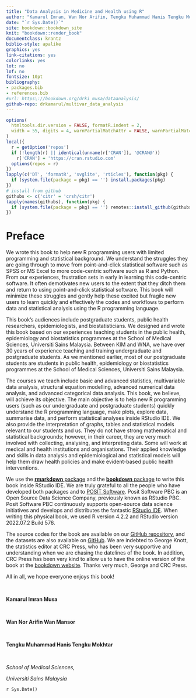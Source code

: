 ```yaml
---
title: "Data Analysis in Medicine and Health using R"
author: "Kamarul Imran, Wan Nor Arifin, Tengku Muhammad Hanis Tengku Mokhtar"
date: "`r Sys.Date()`"
site: bookdown::bookdown_site
knit: "bookdown::render_book"
documentclass: krantz
biblio-style: apalike
graphics: yes
link-citations: yes
colorlinks: yes
lot: no
lof: no
fontsize: 10pt
bibliography:
- packages.bib
- references.bib
#url: https\://bookdown.org/drki_musa/dataanalysis/
github-repo: drkamarul/multivar_data_analysis
---
```



<!-- ```{r setup, include=FALSE} -->
<!-- knitr::opts_chunk$set(echo = TRUE, strip.white = TRUE, message = FALSE, error = FALSE) -->
<!-- knitr::opts_chunk$set(out.width = "70%", out.extra = "keepaspectratio", fig.asp = 1, fig.align = "center") -->
<!-- #knitr::opts_chunk$set(out.width = "70%", fig.align = "center") -->
<!-- ``` -->


```r
options(
  htmltools.dir.version = FALSE, formatR.indent = 2,
  width = 55, digits = 4, warnPartialMatchAttr = FALSE, warnPartialMatchDollar = FALSE
)
local({
  r = getOption('repos')
  if (!length(r) || identical(unname(r['CRAN']), '@CRAN@'))
    r['CRAN'] = 'https://cran.rstudio.com' 
  options(repos = r)
})
lapply(c('DT', 'formatR', 'svglite', 'rticles'), function(pkg) {
  if (system.file(package = pkg) == '') install.packages(pkg)
})
# install from github
githubs <- c('citr' = 'crsh/citr')
lapply(names(githubs), function(pkg) {
  if (system.file(package = pkg) == '') remotes::install_github(githubs[pkg], upgrade = FALSE)
})
```

# Preface {-}

We wrote this book to help new R programming users with limited programming and statistical background. We understand the struggles they are going through to move from point-and-click statistical software such as SPSS or MS Excel to more code-centric software such as R and Python. From our experiences, frustration sets in early in learning this code-centric software. It often demotivates new users to the extent that they ditch them and return to using point-and-click statistical software. This book will minimize these struggles and gently help these excited but fragile new users to learn quickly and effectively the codes and workflows to perform data and statistical analysis using the R programming language.  

This book's audiences include postgraduate students, public health researchers, epidemiologists, and biostatisticians. We designed and wrote this book based on our experiences teaching students in the public health, epidemiology and biostatistics programmes at the School of Medical Sciences, Universiti Sains Malaysia. Between KIM and WNA, we have over 30 years of experience teaching and training undergraduate and postgraduate students. As we mentioned earlier, most of our postgraduate students are students in public health, epidemiology or biostatistics programmes at the School of Medical Sciences, Universiti Sains Malaysia. 

The courses we teach include basic and advanced statistics, multivariable data analysis, structural equation modelling, advanced numerical data analysis, and advanced categorical data analysis. This book, we believe, will achieve its objective. The main objective is to help new R programming users (such as our undergraduate and postgraduate students) quickly understand the R programming language, make plots, explore data, summarise data, and perform statistical analyses inside RStudio IDE. We also provide the interpretation of graphs, tables and statistical models relevant to our students and us. They do not have strong mathematical and statistical backgrounds; however, in their career, they are very much involved with collecting, analysing, and interpreting data. Some will work at medical and health institutions and organisations. Their applied knowledge and skills in data analysis and epidemiological and statistical models will help them draw health policies and make evident-based public health interventions.        

We use the [**rmarkdown** package](https://rmarkdown.rstudio.com/) and the [**bookdown** package](https://github.com/rstudio/bookdown) to write this book inside RStudio IDE. We are truly grateful to all the people who have developed both packages and to [POSIT Software](https://posit.co/). Posit Software PBC is an Open Source Data Science Company, previously known as RStudio PBC. Posit Software PBC continuously supports open-source data science initiatives and develops and distributes the fantastic [RStudio IDE](https://posit.co/products/open-source/rstudio/). When writing this physical book, we used R version 4.2.2 and RStudio version 2022.07.2 Build 576. 

The source codes for the book are available on our [GitHub repository](https://github.com/drkamarul/multivar_data_analysis), and the datasets are also available on [GitHub](https://github.com/drkamarul/multivar_data_analysis/tree/main/data). We are indebted to George Knott, the statistics editor at CRC Press, who has been very supportive and understanding when we are chasing the datelines of the book. In addition, CRC Press has been very kind to allow us to have the online version of the book at the [bookdown website](https://bookdown.org/drki_musa/dataanalysis/). Thanks very much, George and CRC Press.  


All in all, we hope everyone enjoys this book!


<p>&nbsp;</p>


**Kamarul Imran Musa**
<p>&nbsp;</p>

**Wan Nor Arifin Wan Mansor**
<p>&nbsp;</p>

**Tengku Muhammad Hanis Tengku Mokhtar**
<p>&nbsp;</p>

*School of Medical Sciences,* 

*Universiti Sains Malaysia*

`r Sys.Date()`


